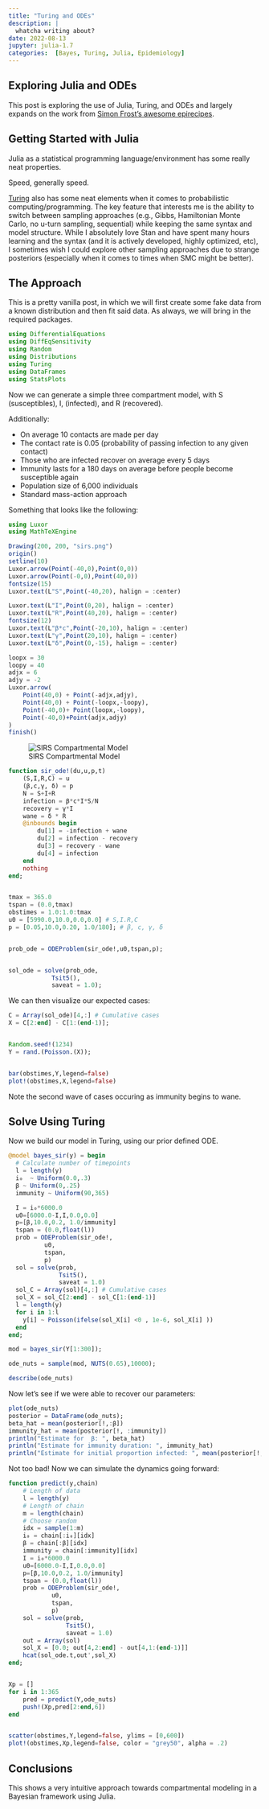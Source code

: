 ```yaml
---
title: "Turing and ODEs"
description: |
  whatcha writing about? 
date: 2022-08-13
jupyter: julia-1.7
categories:  [Bayes, Turing, Julia, Epidemiology]
---
```


## Exploring Julia and ODEs

This post is exploring the use of Julia, Turing, and ODEs and largely expands on the work from [Simon Frost's awesome epirecipes](https://github.com/epirecipes/sir-julia/blob/master/script/ode_turing/ode_turing.jl).

## Getting Started with Julia

Julia as a statistical programming language/environment has some really neat properties.

:::{.column-margin}
Speed, generally speed. 
:::

[Turing](https://turing.ml/stable/) also has some neat elements when it comes to probabilistic computing/programming.
The key feature that interests me is the ability to switch between sampling approaches (e.g., Gibbs, Hamiltonian Monte Carlo, no u-turn sampling, sequential) while keeping the same syntax and model structure.
While I absolutely love Stan and have spent many hours learning and the syntax (and it is actively developed, highly optimized, etc), I sometimes wish I could explore other sampling approaches due to strange posteriors (especially when it comes to times when SMC might be better).

## The Approach

This is a pretty vanilla post, in which we will first create some fake data from a known distribution and then fit said data.
As always, we will bring in the required packages.

```julia
using DifferentialEquations
using DiffEqSensitivity
using Random
using Distributions
using Turing
using DataFrames
using StatsPlots
```

Now we can generate a simple three compartment model, with S (susceptibles), I, (infected), and R (recovered).

Additionally:

* On average 10 contacts are made per day
* The contact rate is 0.05 (probability of passing infection to any given contact)
* Those who are infected recover on average every 5 days 
* Immunity lasts for a 180 days on average before people become susceptible again
* Population size of 6,000 individuals
* Standard mass-action approach

Something that looks like the following:

```julia
using Luxor
using MathTeXEngine
```

```julia
Drawing(200, 200, "sirs.png")
origin()
setline(10)
Luxor.arrow(Point(-40,0),Point(0,0))
Luxor.arrow(Point(-0,0),Point(40,0))
fontsize(15)
Luxor.text(L"S",Point(-40,20), halign = :center)

Luxor.text(L"I",Point(0,20), halign = :center)
Luxor.text(L"R",Point(40,20), halign = :center)
fontsize(12)
Luxor.text(L"β*c",Point(-20,10), halign = :center)
Luxor.text(L"γ",Point(20,10), halign = :center)
Luxor.text(L"δ",Point(0,-15), halign = :center)

loopx = 30
loopy = 40
adjx = 6
adjy = -2
Luxor.arrow(
    Point(40,0) + Point(-adjx,adjy),
    Point(40,0) + Point(-loopx,-loopy),
    Point(-40,0)+ Point(loopx,-loopy),
    Point(-40,0)+Point(adjx,adjy)
)
finish()

```

![SIRS Compartmental Model](sirs.png)

```julia
function sir_ode!(du,u,p,t)
    (S,I,R,C) = u
    (β,c,γ, δ) = p
    N = S+I+R
    infection = β*c*I*S/N
    recovery = γ*I
    wane = δ * R
    @inbounds begin
        du[1] = -infection + wane
        du[2] = infection - recovery
        du[3] = recovery - wane
        du[4] = infection 
    end
    nothing
end;


tmax = 365.0
tspan = (0.0,tmax)
obstimes = 1.0:1.0:tmax
u0 = [5990.0,10.0,0.0,0.0] # S,I.R,C
p = [0.05,10.0,0.20, 1.0/180]; # β, c, γ, δ


prob_ode = ODEProblem(sir_ode!,u0,tspan,p);


sol_ode = solve(prob_ode,
            Tsit5(),
            saveat = 1.0);
```

We can then visualize our expected cases:

```julia
C = Array(sol_ode)[4,:] # Cumulative cases
X = C[2:end] - C[1:(end-1)];


Random.seed!(1234)
Y = rand.(Poisson.(X));


bar(obstimes,Y,legend=false)
plot!(obstimes,X,legend=false)
```

Note the second wave of cases occuring as immunity begins to wane.

## Solve Using Turing

Now we build our model in Turing, using our prior defined ODE.


```julia
@model bayes_sir(y) = begin
  # Calculate number of timepoints
  l = length(y)
  i₀  ~ Uniform(0.0,.3)
  β ~ Uniform(0,.25)
  immunity ~ Uniform(90,365)

  I = i₀*6000.0
  u0=[6000.0-I,I,0.0,0.0]
  p=[β,10.0,0.2, 1.0/immunity]
  tspan = (0.0,float(l))
  prob = ODEProblem(sir_ode!,
          u0,
          tspan,
          p)
  sol = solve(prob,
              Tsit5(),
              saveat = 1.0)
  sol_C = Array(sol)[4,:] # Cumulative cases
  sol_X = sol_C[2:end] - sol_C[1:(end-1)]
  l = length(y)
  for i in 1:l
    y[i] ~ Poisson(ifelse(sol_X[i] <0 , 1e-6, sol_X[i] ))
  end
end;

mod = bayes_sir(Y[1:300]);

ode_nuts = sample(mod, NUTS(0.65),10000);
```


```julia
describe(ode_nuts)
```

Now let's see if we were able to recover our parameters:

```julia
plot(ode_nuts)
posterior = DataFrame(ode_nuts);
beta_hat = mean(posterior[!,:β])
immunity_hat = mean(posterior[!, :immunity])
println("Estimate for  β: ", beta_hat)
println("Estimate for immunity duration: ", immunity_hat)
println("Estimate for initial proportion infected: ", mean(posterior[!, :i₀]))
```

Not too bad!
Now we can simulate the dynamics going forward:

```julia

function predict(y,chain)
    # Length of data
    l = length(y)
    # Length of chain
    m = length(chain)
    # Choose random
    idx = sample(1:m)
    i₀ = chain[:i₀][idx]
    β = chain[:β][idx]
    immunity = chain[:immunity][idx]
    I = i₀*6000.0
    u0=[6000.0-I,I,0.0,0.0]
    p=[β,10.0,0.2, 1.0/immunity]
    tspan = (0.0,float(l))
    prob = ODEProblem(sir_ode!,
            u0,
            tspan,
            p)
    sol = solve(prob,
                Tsit5(),
                saveat = 1.0)
    out = Array(sol)
    sol_X = [0.0; out[4,2:end] - out[4,1:(end-1)]]
    hcat(sol_ode.t,out',sol_X)
end;


Xp = []
for i in 1:365
    pred = predict(Y,ode_nuts)
    push!(Xp,pred[2:end,6])
end


scatter(obstimes,Y,legend=false, ylims = [0,600])
plot!(obstimes,Xp,legend=false, color = "grey50", alpha = .2)
```


## Conclusions

This shows a very intuitive approach towards compartmental modeling in a Bayesian framework using Julia.